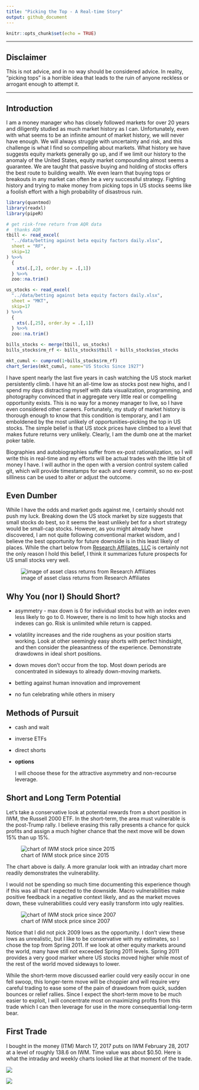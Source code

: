 ```yaml
---
title: "Picking the Top - A Real-time Story"
output: github_document
---
```


```r
knitr::opts_chunk$set(echo = TRUE)
```

<hr/>

## Disclaimer

This is not advice, and in no way should be considered advice.  In reality, "picking tops" is a horrible idea that leads to the ruin of anyone reckless or arrogant enough to attempt it.

<hr/>

## Introduction

I am a money manager who has closely followed markets for over 20 years and diligently studied as much market history as I can.  Unfortunately, even with what seems to be an infinite amount of market history, we will never have enough.  We will always struggle with uncertainty and risk, and this challenge is what I find so compelling about markets.  What history we have suggests equity markets generally go up, and if we limit our history to the anomaly of the United States, equity market compounding almost seems a guarantee.  We are taught that passive buying and holding of stocks offers the best route to building wealth.  We even learn that buying tops or breakouts in any market can often be a very successful strategy.  Fighting history and trying to make money from picking tops in US stocks seems like a foolish effort with a high probability of disastrous ruin.

```r
library(quantmod)
library(readxl)
library(pipeR)

# get risk-free return from AQR data
#  thanks AQR
tbill <- read_excel(
  "../data/betting against beta equity factors daily.xlsx",
  sheet = "RF",
  skip=12
) %>>%
  {
    xts(.[,2], order.by = .[,1])
  } %>>%
  zoo::na.trim()

us_stocks <- read_excel(
  "../data/betting against beta equity factors daily.xlsx",
  sheet = "MKT",
  skip=17
) %>>%
  {
    xts(.[,25], order.by = .[,1])
  } %>>%
  zoo::na.trim()

bills_stocks <- merge(tbill, us_stocks)
bills_stocks$rm_rf <- bills_stocks$tbill + bills_stocks$us_stocks

mkt_cumul <- cumprod(1+bills_stocks$rm_rf)
chart_Series(mkt_cumul, name="US Stocks Since 1927")
```

I have spent nearly the last five years in cash watching the US stock market persistently climb.  I have hit an all-time low as stocks post new highs, and I spend my days distracting myself with data visualization, programming, and photography convinced that in aggregate very little real or compelling opportunity exists.  This is no way for a money manager to live, so I have even considered other careers.  Fortunately, my study of market history is thorough enough to know that this condition is temporary, and I am emboldened by the most unlikely of opportunities--picking the top in US stocks.  The simple belief is that US stock prices have climbed to a level that makes future returns very unlikely.  Clearly, I am the dumb one at the market poker table.

Biographies and autobiographies suffer from ex-post rationalization, so I will write this in real-time and my efforts will be actual trades with the little bit of money I have.  I will author in the open with a version control system called git, which will provide timestamps for each and every commit, so no ex-post silliness can be used to alter or adjust the outcome.


## Even Dumber

While I have the odds and market gods against me, I certainly should not push my luck.  Breaking down the US stock market by size suggests that small stocks do best, so it seems the least unlikely bet for a short strategy would be small-cap stocks.  However, as you might already have discovered, I am not quite following conventional market wisdom, and I believe the best opportunity for future downside is in this least likely of places.  While the chart below from [Research Affiliates, LLC](https://www.researchaffiliates.com/en_us/about-us.html) is certainly not the only reason I hold this belief, I think it summarizes future prospects for US small stocks very well.

![image of asset class returns from Research Affiliates](index_files/figure-markdown_github/research_affiliates_CORE_OVERVIEW_ScatterPlot.png)

## Why You (nor I) Should Short?

* asymmetry - max down is 0 for individual stocks but with an index even less likely to go to 0.  However, there is no limit to how high stocks and indexes can go.  Risk is unlimited while return is capped.

* volatility increases and the ride roughens as your position starts working.  Look at other seemingly easy shorts with perfect hindsight, and then consider the pleasantness of the experience.  Demonstrate drawdowns in ideal short positions.

* down moves don't occur from the top.  Most down periods are concentrated in sideways to already down-moving markets.

* betting against human innovation and improvement

* no fun celebrating while others in misery


## Methods of Pursuit

* cash and wait

* inverse ETFs

* direct shorts

* **options**
    
    I will choose these for the attractive asymmetry and non-recourse leverage.


## Short and Long Term Potential

Let's take a conservative look at potential rewards from a short position in IWM, the Russell 2000 ETF.  In the short-term, the area must vulnerable is the post-Trump rally.  I believe erasing this rally presents a chance for quick profits and assign a much higher chance that the next move will be down 15% than up 15%.

![chart of IWM stock price since 2015](index_files/figure-markdown_github/iwm_short_term.png)

The chart above is daily.  A more granular look with an intraday chart more readily demonstrates the vulnerability.

I would not be spending so much time documenting this experience though if this was all that I expected to the downside.  Macro vulnerabilities make positive feedback in a negative context likely, and as the market moves down, these vulnerabilities could very easily transform into ugly realities.

![chart of IWM stock price since 2007](index_files/figure-markdown_github/iwm_longerterm.png)

Notice that I did not pick 2009 lows as the opportunity.  I don't view these lows as unrealistic, but I like to be conservative with my estimates, so I chose the top from Spring 2011.  If we look at other equity markets around the world, many have still not exceeded Spring 2011 levels.  Spring 2011 provides a very good marker where US stocks moved higher while most of the rest of the world moved sideways to lower.

While the short-term move discussed earlier could very easily occur in one fell swoop, this longer-term move will be choppier and will require very careful trading to ease some of the pain of drawdown from quick, sudden bounces or relief rallies.  Since I expect the short-term move to be much easier to exploit, I will concentrate most on maximizing profits from this trade which I can then leverage for use in the more consequential long-term bear.

## First Trade

I bought in the money (ITM) March 17, 2017 puts on IWM February 28, 2017 at a level of roughly 138.6 on IWM.  Time value was about $0.50.  Here is what the intraday and weekly charts looked like at that moment of the trade.

![](index_files/figure-markdown_github/iwm_first_position.png)

![](index_files/figure-markdown_github/iwm_first_position_weekly.png)


<script>
  (function(i,s,o,g,r,a,m){i['GoogleAnalyticsObject']=r;i[r]=i[r]||function(){
  (i[r].q=i[r].q||[]).push(arguments)},i[r].l=1*new Date();a=s.createElement(o),
  m=s.getElementsByTagName(o)[0];a.async=1;a.src=g;m.parentNode.insertBefore(a,m)
  })(window,document,'script','https://www.google-analytics.com/analytics.js','ga');

  ga('create', 'UA-96119852-1', 'auto');
  ga('send', 'pageview');

</script>
